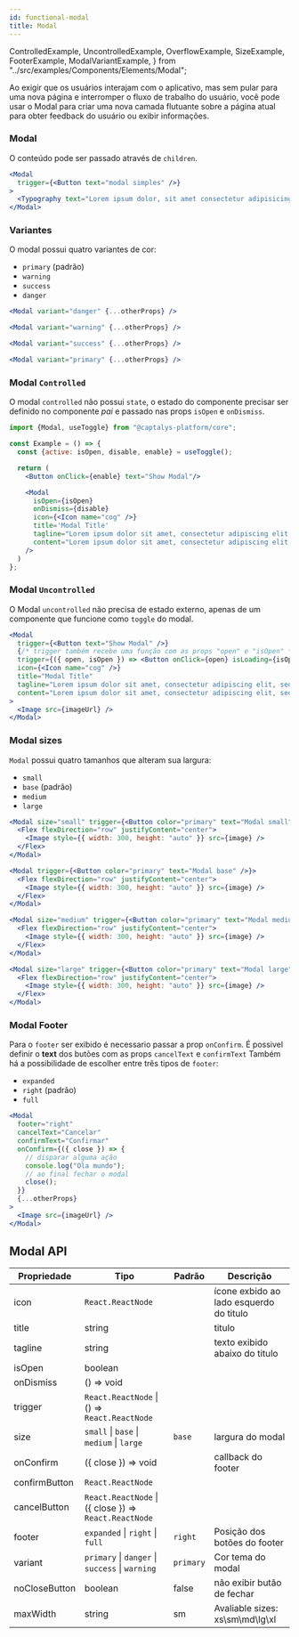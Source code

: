 ```yaml
---
id: functional-modal
title: Modal
---
```


<!-- apollion packages -->


<!-- website packages -->


<!-- example packages -->

  ControlledExample,
  UncontrolledExample,
  OverflowExample,
  SizeExample,
  FooterExample,
  ModalVariantExample,
} from "../src/examples/Components/Elements/Modal";

Ao exigir que os usuários interajam com o aplicativo, mas sem pular para uma nova página e interromper o fluxo de trabalho do usuário, você pode usar o Modal para criar uma nova camada flutuante sobre a página atual para obter feedback do usuário ou exibir informações.

### Modal

O conteúdo pode ser passado através de `children`.

```jsx {4}
<Modal
  trigger={<Button text="modal simples" />}
>
  <Typography text="Lorem ipsum dolor, sit amet consectetur adipisicing elit.">
</Modal>
```

### Variantes

O modal possui quatro variantes de cor:

- `primary` (padrão)
- `warning`
- `success`
- `danger`

<Flex mb="xl">
  <ModalVariantExample />
</Flex>

```jsx
<Modal variant="danger" {...otherProps} />

<Modal variant="warning" {...otherProps} />

<Modal variant="success" {...otherProps} />

<Modal variant="primary" {...otherProps} />
```

### Modal `Controlled`

O modal `controlled` não possui `state`, o estado do componente precisar ser definido no componente _pai_ e passado nas props `isOpen` e `onDismiss`.

<Flex mb="xl">
  <ControlledExample />
</Flex>

```jsx {10-11}
import {Modal, useToggle} from "@captalys-platform/core";

const Example = () => {
  const {active: isOpen, disable, enable} = useToggle();

  return (
    <Button onClick={enable} text="Show Modal"/>

    <Modal
      isOpen={isOpen}
      onDismiss={disable}
      icon={<Icon name="cog" />}
      title='Modal Title'
      tagline="Lorem ipsum dolor sit amet, consectetur adipiscing elit, sed do eiusmod tempor incididunt ut labore et dolore magna aliqua."
      content="Lorem ipsum dolor sit amet, consectetur adipiscing elit, sed do eiusmod tempor incididunt ut labore et dolore magna aliqua."
    />
  )
};
```

### Modal `Uncontrolled`

O Modal `uncontrolled` não precisa de estado externo, apenas de um componente que funcione como `toggle` do modal.

<Flex mb="xl">
  <UncontrolledExample />
</Flex>

```jsx {2,4}
<Modal
  trigger={<Button text="Show Modal" />}
  {/* trigger também recebe uma função com as props "open" e "isOpen" */}
  trigger={({ open, isOpen }) => <Button onClick={open} isLoading={isOpen} />}
  icon={<Icon name="cog" />}
  title="Modal Title"
  tagline="Lorem ipsum dolor sit amet, consectetur adipiscing elit, sed do eiusmod tempor incididunt ut labore et dolore magna aliqua."
  content="Lorem ipsum dolor sit amet, consectetur adipiscing elit, sed do eiusmod tempor incididunt ut labore et dolore magna aliqua."
>
  <Image src={imageUrl} />
</Modal>
```

### Modal sizes

`Modal` possui quatro tamanhos que alteram sua largura:

- `small`
- `base` (padrão)
- `medium`
- `large`

<Flex mb="xl">
  <SizeExample />
</Flex>

```jsx
<Modal size="small" trigger={<Button color="primary" text="Modal small" />}>
  <Flex flexDirection="row" justifyContent="center">
    <Image style={{ width: 300, height: "auto" }} src={image} />
  </Flex>
</Modal>

<Modal trigger={<Button color="primary" text="Modal base" />}>
  <Flex flexDirection="row" justifyContent="center">
    <Image style={{ width: 300, height: "auto" }} src={image} />
  </Flex>
</Modal>

<Modal size="medium" trigger={<Button color="primary" text="Modal medium" />}>
  <Flex flexDirection="row" justifyContent="center">
    <Image style={{ width: 300, height: "auto" }} src={image} />
  </Flex>
</Modal>

<Modal size="large" trigger={<Button color="primary" text="Modal large" />}>
  <Flex flexDirection="row" justifyContent="center">
    <Image style={{ width: 300, height: "auto" }} src={image} />
  </Flex>
</Modal>
```

### Modal Footer

Para o `footer` ser exibido é necessario passar a prop `onConfirm`. É possivel definir o **text** dos butões com as props `cancelText` e `confirmText`
Também há a possibilidade de escolher entre três tipos de `footer`:

- `expanded`
- `right` (padrão)
- `full`

<Flex mb="xl">
  <FooterExample />
</Flex>

```jsx
<Modal
  footer="right"
  cancelText="Cancelar"
  confirmText="Confirmar"
  onConfirm={({ close }) => {
    // disparar alguma ação
    console.log("Ola mundo");
    // ao final fechar o modal
    close();
  }}
  {...otherProps}
>
  <Image src={imageUrl} />
</Modal>
```

## Modal API

| Propriedade   | Tipo                                                  | Padrão    | Descrição                               |
| ------------- | ----------------------------------------------------- | --------- | --------------------------------------- |
| icon          | `React.ReactNode`                                     |           | ícone exbido ao lado esquerdo do titulo |
| title         | string                                                |           | titulo                                  |
| tagline       | string                                                |           | texto exibido abaixo do titulo          |
| isOpen        | boolean                                               |           |                                         |
| onDismiss     | () => void                                            |           |                                         |
| trigger       | `React.ReactNode` \| () => `React.ReactNode`          |           |                                         |
| size          | `small` \| `base` \| `medium` \| `large`              | `base`    | largura do modal                        |
| onConfirm     | ({ close }) => void                                   |           | callback do footer                      |
| confirmButton | `React.ReactNode`                                     |           |                                         |
| cancelButton  | `React.ReactNode` \| ({ close }) => `React.ReactNode` |           |                                         |
| footer        | `expanded` \| `right` \| `full`                       | `right`   | Posição dos botões do footer            |
| variant       | `primary` \| `danger` \| `success` \| `warning`       | `primary` | Cor tema do modal                       |
| noCloseButton | boolean                                               | false     | não exibir butão de fechar              |
| maxWidth      | string                                                | sm        | Avaliable sizes: xs\sm\md\lg\xl         |
